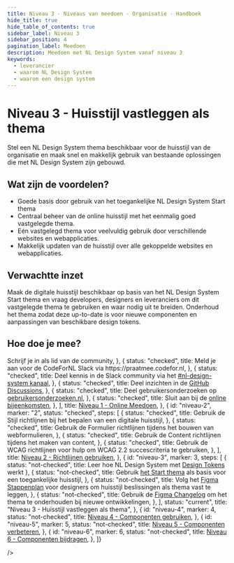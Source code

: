 ```yaml
---
title: Niveau 3 · Niveaus van meedoen · Organisatie · Handboek
hide_title: true
hide_table_of_contents: true
sidebar_label: Niveau 3
sidebar_position: 4
pagination_label: Meedoen
description: Meedoen met NL Design System vanaf niveau 3
keywords:
  - leverancier
  - waarom NL Design System
  - waarom een design system
---
```



# Niveau 3 - Huisstijl vastleggen als thema

Stel een NL Design System thema beschikbaar voor de huisstijl van de organisatie en maak snel en makkelijk gebruik van bestaande oplossingen die met NL Design System zijn gebouwd.

## Wat zijn de voordelen?

- Goede basis door gebruik van het toegankelijke NL Design System Start thema
- Centraal beheer van de online huisstijl met het eenmalig goed vastgelegde thema.
- Eén vastgelegd thema voor veelvuldig gebruik door verschillende websites en webapplicaties.
- Makkelijk updaten van de huisstijl over alle gekoppelde websites en webapplicaties.

## Verwachtte inzet

Maak de digitale huisstijl beschikbaar op basis van het NL Design System Start thema en vraag developers, designers en leveranciers om dit vastgelegde thema te gebruiken en waar nodig uit te breiden.
Onderhoud het thema zodat deze up-to-date is voor nieuwe componenten en aanpassingen van beschikbare design tokens.

## Hoe doe je mee?

<div className="ma-theme">
  <Status
    collapsible
    expandedSteps={['niveau-3']}
    steps={[
      {
        id: "niveau-1",
        marker: "1",
        status: "checked",
        steps: [
          {
            status: "checked",
            title: <span><Link href="/community/sluit-je-aan">Schrijf je in</Link> als lid van de community</span>,
          },
          {
            status: "checked",
            title: <span>Meld je aan voor de CodeForNL Slack via <Link href="https://praatmee.codefor.nl">https://praatmee.codefor.nl</Link></span>,
          },
          {
            status: "checked",
            title: <span>Deel kennis in de Slack community via het <a href="https://codefornl.slack.com/archives/C7KDQRXMZ">#nl-design-system kanaal</a></span>,
          },
          {
            status: "checked",
            title: <span>Deel inzichten in de <a href="https://github.com/orgs/nl-design-system/discussions">GitHub Discussions</a></span>,
          },
          {
            status: "checked",
            title: <span>Deel gebruikersonderzoeken op <a href="https://gebruikersonderzoeken.nl">gebruikersonderzoeken.nl</a></span>,
          },
          {
            status: "checked",
            title: <span>Sluit aan bij de <a href="/community/events/overzicht/">online bijeenkomsten</a></span>,
          },
        ],
        title: <a href="/handboek/niveaus-van-meedoen/niveau-1/">Niveau 1 - Online Meedoen</a>,
      },
      {
        id: "niveau-2",
        marker: "2",
        status: "checked",
        steps: [
          {
            status: "checked",
            title: <span>Gebruik <Link href="/richtlijnen/stijl/">de Stijl richtlijnen</Link> bij het bepalen van een digitale huisstijl</span>,
          },
          {
            status: "checked",
            title: <span>Gebruik <Link href="/richtlijnen/formulieren/">de Formulier richtlijnen</Link> tijdens het bouwen van webformulieren</span>,
          },
          {
            status: "checked",
            title: <span>Gebruik <Link href="/richtlijnen/content/">de Content richtlijnen</Link> tijdens het maken van content</span>,
          },
          {
            status: "checked",
            title: <span>Gebruik <Link href="/richtlijnen/content/">de WCAG richtlijnen</Link> voor hulp om WCAG 2.2 succescriteria te gebruiken</span>,
          },
        ],
        title: <a href="/handboek/niveaus-van-meedoen/niveau-2/">Niveau 2 - Richtlijnen gebruiken</a>,
      },
      {
        id: "niveau-3",
        marker: 3,
        steps: [
          {
            status: "not-checked",
            title: <span>Leer hoe NL Design System met <a href="/handboek/huisstijl/design-tokens/">Design Tokens</a> werkt</span>
          },
          {
            status: "not-checked",
            title: <span>Gebruik <a href="/handboek/huisstijl/themas/start-thema/">het Start thema</a> als basis voor een toegankelijke huisstijl</span>,
          },
          {
            status: "not-checked",
            title: <span>Volg het <a href="/handboek/designer/figma-stappenplan/">Figma Stappenplan</a> voor designers om huisstijl beslissingen als thema vast te leggen</span>,
          },
          {
            status: "not-checked",
            title: <span>Gebruik de <a href="/handboek/designer/figma-changelog/">Figma Changelog</a> om het thema te onderhouden bij nieuwe ontwikkelingen</span>,
          },
        ],
        status: "current",
        title: "Niveau 3 - Huisstijl vastleggen als thema",
      },
      {
        id: "niveau-4",
        marker: 4,
        status: "not-checked",
        title: <a href="/handboek/niveaus-van-meedoen/niveau-4/">Niveau 4 - Componenten gebruiken</a>,
      },
      {
        id: "niveau-5",
        marker: 5,
        status: "not-checked",
        title: <a href="/handboek/niveaus-van-meedoen/niveau-5/">Niveau 5 - Componenten verbeteren</a>,
      },
      {
        id: "niveau-6",
        marker: 6,
        status: "not-checked",
        title: <a href="/handboek/niveaus-van-meedoen/niveau-6/">Niveau 6 - Componenten bijdragen</a>,
      },
    ]}

/>

</div>
